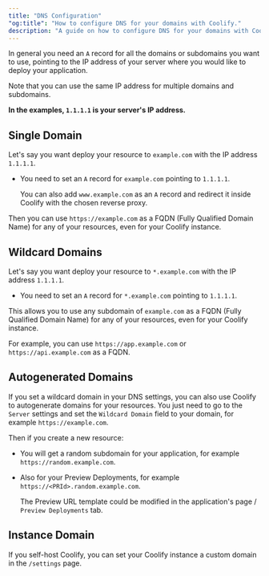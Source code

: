 ```yaml
---
title: "DNS Configuration"
"og:title": "How to configure DNS for your domains with Coolify."
description: "A guide on how to configure DNS for your domains with Coolify."
---
```


In general you need an `A` record for all the domains or subdomains you want to use, pointing to the IP address of your server where you would like to deploy your application.

Note that you can use the same IP address for multiple domains and subdomains.

**In the examples, `1.1.1.1` is your server's IP address.**

## Single Domain

Let's say you want deploy your resource to `example.com` with the IP address `1.1.1.1`.

- You need to set an `A` record for `example.com` pointing to `1.1.1.1`.


  You can also add `www.example.com` as an `A` record and redirect it inside
  Coolify with the chosen reverse proxy.


Then you can use `https://example.com` as a FQDN (Fully Qualified Domain Name) for any of your resources, even for your Coolify instance.

## Wildcard Domains

Let's say you want deploy your resource to `*.example.com` with the IP address `1.1.1.1`.

- You need to set an `A` record for `*.example.com` pointing to `1.1.1.1`.

This allows you to use any subdomain of `example.com` as a FQDN (Fully Qualified Domain Name) for any of your resources, even for your Coolify instance.

For example, you can use `https://app.example.com` or `https://api.example.com` as a FQDN.

## Autogenerated Domains

If you set a wildcard domain in your DNS settings, you can also use Coolify to autogenerate domains for your resources.
You just need to go to the `Server` settings and set the `Wildcard Domain` field to your domain, for example `https://example.com`.

Then if you create a new resource:

- You will get a random subdomain for your application, for example `https://random.example.com`.
- Also for your Preview Deployments, for example `https://<PRId>.random.example.com`.


  The Preview URL template could be modified in the application's page /
  `Preview Deployments` tab.


## Instance Domain

If you self-host Coolify, you can set your Coolify instance a custom domain in the `/settings` page.
